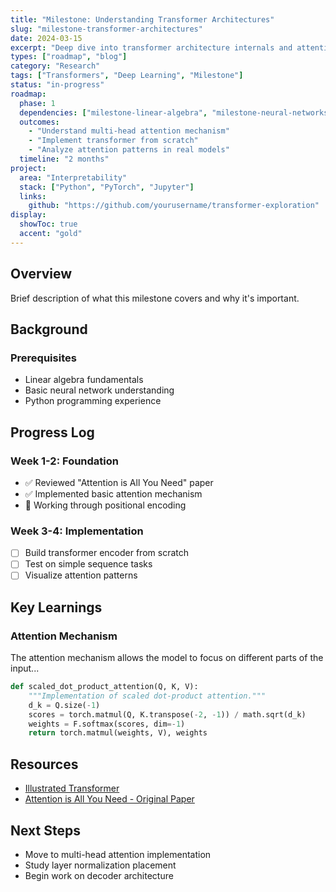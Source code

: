```yaml
---
title: "Milestone: Understanding Transformer Architectures"
slug: "milestone-transformer-architectures"
date: 2024-03-15
excerpt: "Deep dive into transformer architecture internals and attention mechanisms."
types: ["roadmap", "blog"]
category: "Research"
tags: ["Transformers", "Deep Learning", "Milestone"]
status: "in-progress"
roadmap:
  phase: 1
  dependencies: ["milestone-linear-algebra", "milestone-neural-networks"]
  outcomes:
    - "Understand multi-head attention mechanism"
    - "Implement transformer from scratch"
    - "Analyze attention patterns in real models"
  timeline: "2 months"
project:
  area: "Interpretability"
  stack: ["Python", "PyTorch", "Jupyter"]
  links:
    github: "https://github.com/yourusername/transformer-exploration"
display:
  showToc: true
  accent: "gold"
---
```


## Overview

Brief description of what this milestone covers and why it's important.

## Background

### Prerequisites
- Linear algebra fundamentals
- Basic neural network understanding
- Python programming experience

## Progress Log

### Week 1-2: Foundation
- ✅ Reviewed "Attention is All You Need" paper
- ✅ Implemented basic attention mechanism
- 🔄 Working through positional encoding

### Week 3-4: Implementation
- [ ] Build transformer encoder from scratch
- [ ] Test on simple sequence tasks
- [ ] Visualize attention patterns

## Key Learnings

### Attention Mechanism
The attention mechanism allows the model to focus on different parts of the input...

```python
def scaled_dot_product_attention(Q, K, V):
    """Implementation of scaled dot-product attention."""
    d_k = Q.size(-1)
    scores = torch.matmul(Q, K.transpose(-2, -1)) / math.sqrt(d_k)
    weights = F.softmax(scores, dim=-1)
    return torch.matmul(weights, V), weights
```

## Resources

- [Illustrated Transformer](https://jalammar.github.io/illustrated-transformer/)
- [Attention is All You Need - Original Paper](https://arxiv.org/abs/1706.03762)

## Next Steps

- Move to multi-head attention implementation
- Study layer normalization placement
- Begin work on decoder architecture
